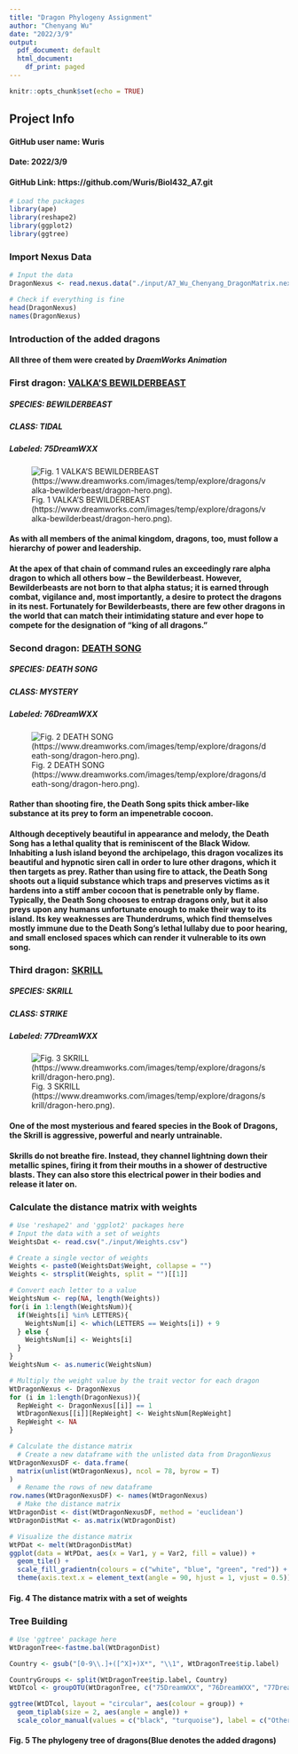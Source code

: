 ```yaml
---
title: "Dragon Phylogeny Assignment"
author: "Chenyang Wu"
date: "2022/3/9"
output:
  pdf_document: default
  html_document:
    df_print: paged
---
```


```r
knitr::opts_chunk$set(echo = TRUE)
```

## Project Info
#### **GitHub user name**: Wuris
#### **Date**: 2022/3/9
#### **GitHub Link**: https://github.com/Wuris/Biol432_A7.git


```r
# Load the packages
library(ape)
library(reshape2)
library(ggplot2)
library(ggtree)
```


### Import Nexus Data
```r
# Input the data
DragonNexus <- read.nexus.data("./input/A7_Wu_Chenyang_DragonMatrix.nex")

# Check if everything is fine
head(DragonNexus)
names(DragonNexus)
```

### Introduction of the added dragons
#### All three of them were created by *DraemWorks Animation*
### First dragon: [VALKA'S BEWILDERBEAST](https://www.dreamworks.com/how-to-train-your-dragon/explore/valkas-bewilderbeast)
##### SPECIES: BEWILDERBEAST
##### CLASS: TIDAL
##### Labeled: 75DreamWXX
![Fig. 1 VALKA'S BEWILDERBEAST (https://www.dreamworks.com/images/temp/explore/dragons/valka-bewilderbeast/dragon-hero.png).](./images/BEWILDERBEAST.png)

#### **As with all members of the animal kingdom, dragons, too, must follow a hierarchy of power and leadership.**
#### At the apex of that chain of command rules an exceedingly rare alpha dragon to which all others bow – the Bewilderbeast. However, Bewilderbeasts are not born to that alpha status; it is earned through combat, vigilance and, most importantly, a desire to protect the dragons in its nest. Fortunately for Bewilderbeasts, there are few other dragons in the world that can match their intimidating stature and ever hope to compete for the designation of "king of all dragons."

### Second dragon: [DEATH SONG](https://www.dreamworks.com/how-to-train-your-dragon/explore/death-song)
##### SPECIES: DEATH SONG
##### CLASS: MYSTERY
##### Labeled: 76DreamWXX
![Fig. 2 DEATH SONG (https://www.dreamworks.com/images/temp/explore/dragons/death-song/dragon-hero.png).](./images/DEATH_SONG.png)

#### **Rather than shooting fire, the Death Song spits thick amber-like substance at its prey to form an impenetrable cocoon.**
#### Although deceptively beautiful in appearance and melody, the Death Song has a lethal quality that is reminiscent of the Black Widow. Inhabiting a lush island beyond the archipelago, this dragon vocalizes its beautiful and hypnotic siren call in order to lure other dragons, which it then targets as prey. Rather than using fire to attack, the Death Song shoots out a liquid substance which traps and preserves victims as it hardens into a stiff amber cocoon that is penetrable only by flame. Typically, the Death Song chooses to entrap dragons only, but it also preys upon any humans unfortunate enough to make their way to its island. Its key weaknesses are Thunderdrums, which find themselves mostly immune due to the Death Song's lethal lullaby due to poor hearing, and small enclosed spaces which can render it vulnerable to its own song.

### Third dragon: [SKRILL](https://www.dreamworks.com/how-to-train-your-dragon/explore/skrill)
##### SPECIES: SKRILL
##### CLASS: STRIKE
##### Labeled: 77DreamWXX
![Fig. 3 SKRILL (https://www.dreamworks.com/images/temp/explore/dragons/skrill/dragon-hero.png).](./images/SKRILL.png)

#### **One of the most mysterious and feared species in the Book of Dragons, the Skrill is aggressive, powerful and nearly untrainable.**

#### Skrills do not breathe fire. Instead, they channel lightning down their metallic spines, firing it from their mouths in a shower of destructive blasts. They can also store this electrical power in their bodies and release it later on.


### Calculate the distance matrix with weights
```r
# Use 'reshape2' and 'ggplot2' packages here
# Input the data with a set of weights
WeightsDat <- read.csv("./input/Weights.csv")

# Create a single vector of weights
Weights <- paste0(WeightsDat$Weight, collapse = "")
Weights <- strsplit(Weights, split = "")[[1]]

# Convert each letter to a value
WeightsNum <- rep(NA, length(Weights))
for(i in 1:length(WeightsNum)){
  if(Weights[i] %in% LETTERS){
    WeightsNum[i] <- which(LETTERS == Weights[i]) + 9
  } else {
    WeightsNum[i] <- Weights[i]
  }
}
WeightsNum <- as.numeric(WeightsNum)

# Multiply the weight value by the trait vector for each dragon
WtDragonNexus <- DragonNexus 
for (i in 1:length(DragonNexus)){
  RepWeight <- DragonNexus[[i]] == 1
  WtDragonNexus[[i]][RepWeight] <- WeightsNum[RepWeight]
  RepWeight <- NA
}

# Calculate the distance matrix
  # Create a new dataframe with the unlisted data from DragonNexus
WtDragonNexusDF <- data.frame(
  matrix(unlist(WtDragonNexus), ncol = 78, byrow = T)
)
  # Rename the rows of new dataframe
row.names(WtDragonNexusDF) <- names(WtDragonNexus)
  # Make the distance matrix
WtDragonDist <- dist(WtDragonNexusDF, method = 'euclidean')
WtDragonDistMat <- as.matrix(WtDragonDist)

# Visualize the distance matrix
WtPDat <- melt(WtDragonDistMat)
ggplot(data = WtPDat, aes(x = Var1, y = Var2, fill = value)) + 
  geom_tile() + 
  scale_fill_gradientn(colours = c("white", "blue", "green", "red")) +
  theme(axis.text.x = element_text(angle = 90, hjust = 1, vjust = 0.5))
```

#### Fig. 4 The distance matrix with a set of weights

### Tree Building
```r
# Use 'ggtree' package here
WtDragonTree<-fastme.bal(WtDragonDist)

Country <- gsub("[0-9\\.]+([^X]+)X*", "\\1", WtDragonTree$tip.label) 

CountryGroups <- split(WtDragonTree$tip.label, Country)
WtDTcol <- groupOTU(WtDragonTree, c("75DreamWXX", "76DreamWXX", "77DreamWXX"))

ggtree(WtDTcol, layout = "circular", aes(colour = group)) + 
  geom_tiplab(size = 2, aes(angle = angle)) +
  scale_color_manual(values = c("black", "turquoise"), label = c("Other dragon", "My dragon"))
```

#### Fig. 5 The phylogeny tree of dragons(Blue denotes the added dragons)


